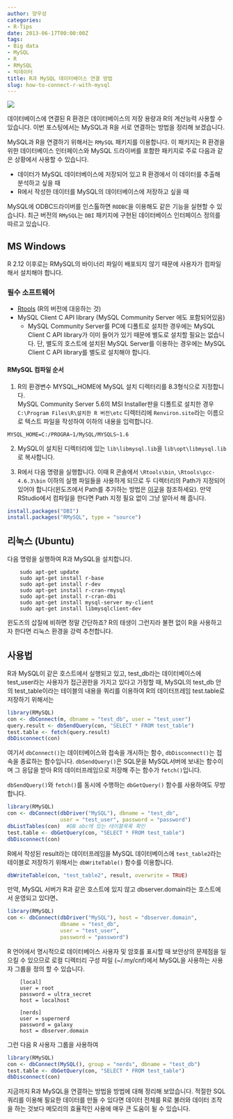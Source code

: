 ```yaml
---
author: 양우성
categories:
- R-Tips
date: 2013-06-17T00:00:00Z
tags:
- Big data
- MySQL
- R
- RMySQL
- 빅데이터
title: R과 MySQL 데이터베이스 연결 방법
slug: how-to-connect-r-with-mysql
---
```


![](/images/mysql.png)

데이터베이스에 연결된 R 환경은 데이터베이스의 저장 용량과 R의 계산능력 사용할 수 있습니다. 이번 포스팅에서는 MySQL과 R을 서로 연결하는 방법을 정리해 보겠습니다.

MySQL과 R을 연결하기 위해서는 `RMySQL` 패키지를 이용합니다. 이 패키지는 R 환경을 위한 데이터베이스 인터페이스와 MySQL 드라이버를 포함한 패키지로 주로 다음과 같은 상황에서 사용할 수 있습니다.

*   데이터가 MySQL 데이터베이스에 저장되어 있고 R 환경에서 이 데이터를 추출해 분석하고 싶을 때
*   R에서 작성한 데이터를 MySQL의 데이터베이스에 저장하고 싶을 때

MySQL에 ODBC드라이버를 인스톨하면 `RODBC`을 이용해도 같은 기능을 실현할 수 있습니다. 최근 버전의 `RMySQL`는 `DBI` 패키지에 구현된 데이터베이스 인터페이스 정의를 따르고 있습니다.  

## MS Windows

R 2.12 이후로는 RMySQL의 바이너리 파일이 배포되지 않기 때문에 사용자가 컴파일해서 설치해야 합니다.

### 필수 소프트웨어

*   [Rtools][1] (R의 버전에 대응하는 것)
*   MySQL Client C API library (MySQL Community Server 에도 포함되어있음) 
    *   MySQL Community Server를 PC에 디폴트로 설치한 경우에는 MySQL Client C API library가 이미 들어가 있기 때문에 별도로 설치할 필요는 없습니다. 단, 별도의 호스트에 설치된 MySQL Server를 이용하는 경우에는 MySQL Client C API library를 별도로 설치해야 합니다.

#### RMySQL 컴파일 순서

1. R의 환경변수 MYSQL_HOME에 MySQL 설치 디렉터리를 8.3형식으로 지정합니다.  
MySQL Community Server 5.6의 MSI Installer판을 디폴트로 설치한 경우  
`C:\Program Files\R\설치한 R 버전\etc` 디렉터리에 `Renviron.site`라는 이름으로 텍스트 파일을 작성하여 이하의 내용을 입력합니다.

```
MYSQL_HOME=C:/PROGRA~1/MySQL/MYSQLS~1.6
```    

2. MySQL이 설치된 디렉터리에 있는 `lib\libmysql.lib`을 `lib\opt\libmysql.lib`로 복사합니다.

3. R에서 다음 명령을 실행합니다. 이때 R 콘솔에서 `\Rtools\bin`, `\Rtools\gcc-4.6.3\bin` 이하의 실행 파일들을 사용하게 되므로 두 디렉터리의 Path가 지정되어 있어야 합니다(윈도즈에서 Path를 추가하는 방법은 [이곳][2]을 참조하세요). 만약 RStudio에서 컴파일을 한다면 Path 지정 필요 없이 그냥 알아서 해 줍니다.

```r
install.packages("DBI")
install.packages("RMySQL", type = "source")
```

## 리눅스 (Ubuntu)

다음 명령을 실행하여 R과 MySQL을 설치합니다.

```
    sudo apt-get update
    sudo apt-get install r-base
    sudo apt-get install r-dev
    sudo apt-get install r-cran-rmysql
    sudo apt-get install r-cran-dbi
    sudo apt-get install mysql-server my-client
    sudo apt-get install libmysqlclient-dev
```    

윈도즈의 삽질에 비하면 정말 간단하죠? R의 태생이 그런지라 불편 없이 R을 사용하고자 한다면 리눅스 환경을 강력 추천합니다.

## 사용법

R과 MySQL이 같은 호스트에서 실행되고 있고, test\_db라는 데이터베이스에 test\_user라는 사용자가 접근권한을 가지고 있다고 가정할 때, MySQL의 test\_db 안의 test\_table이라는 테이블의 내용을 쿼리를 이용하여 R의 데이터프레임 test.table로 저장하기 위해서는

```r
library(RMySQL)
con <- dbConnect(m, dbname = "test_db", user = "test_user")
query.result <- dbSendQuery(con, "SELECT * FROM test_table")
test.table <- fetch(query.result)
dbDisconnect(con)
```

여기서 `dbConnect()`는 데이터베이스와 접속을 개시하는 함수, `dbDisconnect()`는 접속을 종료하는 함수입니다. `dbSendQuery()`은 SQL문을 MySQL서버에 보내는 함수이며 그 응답을 받아 R의 데이터프레임으로 저장해 주는 함수가 `fetch()`입니다.

`dbSendQuery()`와 `fetch()`를 동시에 수행하는 `dbGetQuery()` 함수를 사용하여도 무방합니다.

```r
library(RMySQL)
con <- dbConnect(dbDriver("MySQL"), dbname = "test_db", 
                 user = "test_user", password = "password")
dbListTables(con)  #DB abc에 있는 테이블목록 확인
test.table <- dbGetQuery(con, "SELECT * FROM test_table")
dbDisconnect(con)
```

R에서 작성된 result라는 데이터프레임을 MySQL 데이터베이스에 `test_table2`라는 테이블로 저장하기 위해서는 `dbWriteTable()` 함수를 이용합니다.

```r
dbWriteTable(con, "test_table2", result, overwrite = TRUE)
```

만약, MySQL 서버가 R과 같은 호스트에 있지 않고 dbserver.domain라는 호스트에서 운영되고 있다면、

```r
library(RMySQL)
con <- dbConnect(dbDriver("MySQL"), host = "dbserver.domain", 
                 dbname = "test_db", 
                 user = "test_user", 
                 password = "password")
```

R 언어에서 명시적으로 데이터베이스 사용자 및 암호를 표시할 때 보안상의 문제점을 일으킬 수 있으므로 로컬 디렉터리 구성 파일 (~/.my/cnf)에서 MySQL을 사용하는 사용자 그룹을 정의 할 수 있습니다.

```
    [local]
    user = root
    password = ultra_secret
    host = localhost
    
    [nerds]
    user = supernerd
    password = galaxy
    host = dbserver.domain
```    

그런 다음 R 사용자 그룹을 사용하여

```r
library(RMySQL)
con <- dbConnect(MySQL(), group = "nerds", dbname = "test_db")
test.table <- dbGetQuery(con, "SELECT * FROM test_table")
dbDisconnect(con)
```

지금까지 R과 MySQL을 연결하는 방법을 방법에 대해 정리해 보았습니다. 적절한 SQL 쿼리를 이용해 필요한 데이터를 만들 수 있다면 데이터 전체를 R로 불러와 데이터 조작을 하는 것보다 메모리의 효율적인 사용에 매우 큰 도움이 될 수 있습니다.


 [1]: http://cran.rstudio.com/bin/windows/Rtools/
 [2]: http://mwultong.blogspot.com/2006/08/xp-path.html